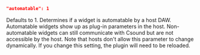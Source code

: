```json
"automatable": 1
```
Defaults to 1. Determines if a widget is automatable by a host DAW. Automatable widgets show up as plug-in parameters in the host. Non-automatable widgets can still communicate with Csound but are not accessible by the host. Note that hosts don't allow this parameter to change dynamically. If you change this setting, the plugin will need to be reloaded. 